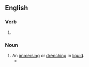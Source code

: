 ==English==

===Verb===
{{head|en|verb form}}

# {{present participle of|souse|lang=en|nocat=1}}

===Noun===
{{en-noun}}

# An [[immerse#Verb|immersing]] or [[drench#Verb|drenching]] in [[liquid]].
#* {{quote-book|lang=en|year=1913|author={{w|Joseph C. Lincoln}}|chapter=8
|title=[http://openlibrary.org/works/OL5535161W Mr. Pratt's Patients]
|passage=Afore we got to the shanty Colonel Applegate stuck his head out of the door. His temper had been getting raggeder all the time, and the '''sousing''' he got when he fell overboard had just about ripped what was left of it to ravellings.}}
